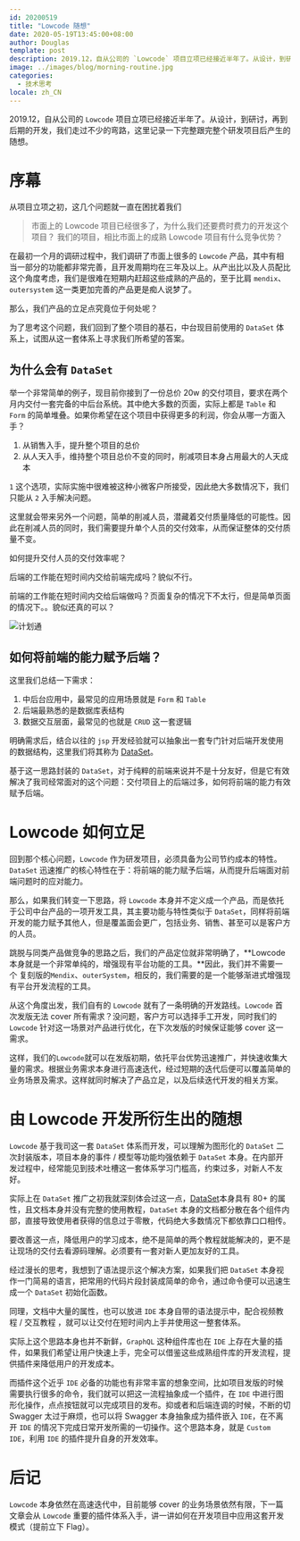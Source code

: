 ```yaml
---
id: 20200519
title: "Lowcode 随想"
date: 2020-05-19T13:45:00+08:00
author: Douglas
template: post
description: 2019.12，自从公司的 `Lowcode` 项目立项已经接近半年了。从设计，到研讨，再到后期的开发，我们走过不少的弯路，这里记录一下完整跟完整个研发项目后产生的随想。
image: ../images/blog/morning-routine.jpg
categories:
  - 技术思考
locale: zh_CN
---
```


2019.12，自从公司的 `Lowcode` 项目立项已经接近半年了。从设计，到研讨，再到后期的开发，我们走过不少的弯路，这里记录一下完整跟完整个研发项目后产生的随想。

# 序幕

从项目立项之初，这几个问题就一直在困扰着我们

> 市面上的 Lowcode 项目已经很多了，为什么我们还要费时费力的开发这个项目？
> 我们的项目，相比市面上的成熟 Lowcode 项目有什么竞争优势？

在最初一个月的调研过程中，我们调研了市面上很多的 `Lowcode` 产品，其中有相当一部分的功能都非常完善，且开发周期均在三年及以上。从产出比以及人员配比这个角度考虑，我们是很难在短期内赶超这些成熟的产品的，至于比肩 `mendix`、`outersystem` 这一类更加完善的产品更是痴人说梦了。

那么，我们产品的立足点究竟位于何处呢？

为了思考这个问题，我们回到了整个项目的基石，中台现目前使用的 `DataSet` 体系上，试图从这一套体系上寻求我们所希望的答案。

## 为什么会有 `DataSet`

举一个非常简单的例子，现目前你接到了一份总价 20w 的交付项目，要求在两个月内交付一套完备的中后台系统。其中绝大多数的页面，实际上都是 `Table` 和 `Form` 的简单堆叠。如果你希望在这个项目中获得更多的利润，你会从哪一方面入手？

1. 从销售入手，提升整个项目的总价
2. 从人天入手，维持整个项目总价不变的同时，削减项目本身占用最大的人天成本

`1` 这个选项，实际实施中很难被这种小微客户所接受，因此绝大多数情况下，我们只能从 `2` 入手解决问题。

这里就会带来另外一个问题，简单的削减人员，潜藏着交付质量降低的可能性。因此在削减人员的同时，我们需要提升单个人员的交付效率，从而保证整体的交付质量不变。

如何提升交付人员的交付效率呢？

后端的工作能在短时间内交给前端完成吗？貌似不行。

前端的工作能在短时间内交给后端做吗？页面复杂的情况下不太行，但是简单页面的情况下。。貌似还真的可以？

![计划通](http://imagetemp.oss-cn-beijing.aliyuncs.com/blog/2020-05-19-%E8%AE%A1%E5%88%92%E9%80%9A.jpeg?x-oss-process=style/TestCompress)

## 如何将前端的能力赋予后端？

这里我们总结一下需求：

1. 中后台应用中，最常见的应用场景就是 `Form` 和 `Table`
2. 后端最熟悉的是数据库表结构
3. 数据交互层面，最常见的也就是 `CRUD` 这一套逻辑

明确需求后，结合以往的 `jsp` 开发经验就可以抽象出一套专门针对后端开发使用的数据结构，这里我们将其称为 [DataSet](https://choerodon.github.io/choerodon-ui/components-pro/data-set-cn/ "DataSet")。

基于这一思路封装的 `DataSet`，对于纯粹的前端来说并不是十分友好，但是它有效解决了我司经常面对的这个问题：交付项目上的后端过多，如何将前端的能力有效赋予后端。

# Lowcode 如何立足

回到那个核心问题，`Lowcode` 作为研发项目，必须具备为公司节约成本的特性。`DataSet` 迅速推广的核心特性在于：将前端的能力赋予后端，从而提升后端面对前端问题时的应对能力。

那么，如果我们转变一下思路，将 `Lowcode` 本身并不定义成一个产品，而是依托于公司中台产品的一项开发工具，其主要功能与特性类似于 `DataSet`，同样将前端开发的能力赋予其他人，但是覆盖面会更广，包括业务、销售、甚至可以是客户方的人员。

跳脱与同类产品做竞争的思路之后，我们的产品定位就非常明确了，**Lowcode 本身就是一个非常单纯的，增强现有平台功能的工具。**因此，我们并不需要一个 复刻版的`Mendix`、`outerSystem`，相反的，我们需要的是一个能够渐进式增强现有平台开发流程的工具。

从这个角度出发，我们自有的 `Lowcode` 就有了一条明确的开发路线。`Lowcode` 首次发版无法 cover 所有需求？没问题，客户方可以选择手工开发，同时我们的`Lowcode` 针对这一场景对产品进行优化，在下次发版的时候保证能够 cover 这一需求。

这样，我们的`Lowcode`就可以在发版初期，依托平台优势迅速推广，并快速收集大量的需求。根据业务需求本身进行高速迭代，经过短期的迭代后便可以覆盖简单的业务场景及需求。这样就同时解决了产品立足，以及后续迭代开发的相关方案。

# 由 Lowcode 开发所衍生出的随想

`Lowcode` 基于我司这一套 `DataSet` 体系而开发，可以理解为图形化的 `DataSet` 二次封装版本，项目本身的事件 / 模型等功能均强依赖于 `DataSet` 本身。在内部开发过程中，经常能见到技术吐槽这一套体系学习门槛高，约束过多，对新人不友好。

实际上在 `DataSet` 推广之初我就深刻体会过这一点，[DataSet](https://choerodon.github.io/choerodon-ui/components-pro/data-set-cn/ "DataSet")本身具有 80+ 的属性，且文档本身并没有完整的使用教程，`DataSet` 本身的文档都分散在各个组件内部，直接导致使用者获得的信息过于零散，代码绝大多数情况下都依靠口口相传。

要改善这一点，降低用户的学习成本，绝不是简单的两个教程就能解决的，更不是让现场的交付去看源码理解。必须要有一套对新人更加友好的工具。

经过漫长的思考，我想到了语法提示这个解决方案，如果我们把 `DataSet` 本身视作一门简易的语言，把常用的代码片段封装成简单的命令，通过命令便可以迅速生成一个 `DataSet` 初始化函数。

同理，文档中大量的属性，也可以放进 `IDE` 本身自带的语法提示中，配合视频教程 / 交互教程 ，就可以让交付在短时间内上手并使用这一整套体系。

实际上这个思路本身也并不新鲜，`GraphQL` 这种组件库也在 `IDE` 上存在大量的插件，如果我们希望让用户快速上手，完全可以借鉴这些成熟组件库的开发流程，提供插件来降低用户的开发成本。

而插件这个近乎 `IDE` 必备的功能也有非常丰富的想象空间，比如项目发版的时候需要执行很多的命令，我们就可以把这一流程抽象成一个插件，在 `IDE` 中进行图形化操作，点点按钮就可以完成项目的发布。抑或者和后端连调的时候，不断的切 Swagger 太过于麻烦，也可以将 Swagger 本身抽象成为插件嵌入 `IDE`，在不离开 `IDE` 的情况下完成日常开发所需的一切操作。这个思路本身，就是 `Custom IDE`，利用 `IDE` 的插件提升自身的开发效率。

# 后记

`Lowcode` 本身依然在高速迭代中，目前能够 cover 的业务场景依然有限，下一篇文章会从 `Lowcode` 重要的插件体系入手，讲一讲如何在开发项目中应用这套开发模式（提前立下 Flag）。

